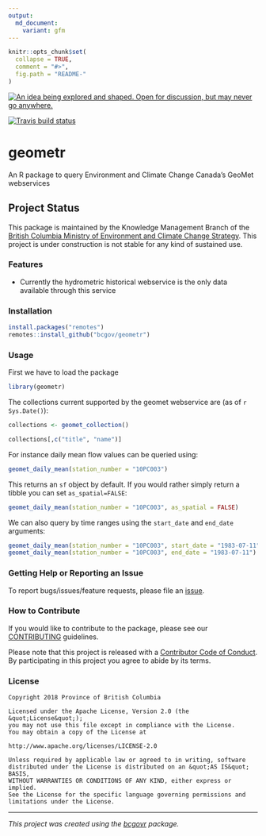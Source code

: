 ```yaml
---
output:
  md_document:
    variant: gfm
---
```


```r
knitr::opts_chunk$set(
  collapse = TRUE,
  comment = "#>",
  fig.path = "README-"
)
```

<a id="devex-badge" rel="Inspiration" href="https://github.com/BCDevExchange/assets/blob/master/README.md"><img alt="An idea being explored and shaped. Open for discussion, but may never go anywhere." style="border-width:0" src="https://assets.bcdevexchange.org/images/badges/inspiration.svg" title="An idea being explored and shaped. Open for discussion, but may never go anywhere." /></a>

[![Travis build status](https://travis-ci.org/bcgov/geometr.svg?branch=master)](https://travis-ci.org/bcgov/geometr)



# geometr

An R package to query Environment and Climate Change Canada's GeoMet webservices

## Project Status

This package is maintained by the Knowledge Management Branch of the [British Columbia Ministry of Environment and Climate Change Strategy](https://www2.gov.bc.ca/gov/content/governments/organizational-structure/ministries-organizations/ministries/environment-climate-change). This project is under construction is not stable for any kind of sustained use.

### Features

- Currently the hydrometric historical webservice is the only data available through this service

### Installation
```r
install.packages("remotes")
remotes::install_github("bcgov/geometr")
```

### Usage
First we have to load the package
```r
library(geometr)
```

The collections current supported by the geomet webservice are (as of `r Sys.Date()`):
```r
collections <- geomet_collection()

collections[,c("title", "name")]
```

For instance daily mean flow values can be queried using:
```r
geomet_daily_mean(station_number = "10PC003")
```
This returns an `sf` object by default. If you would rather simply return a tibble you can set `as_spatial=FALSE`:
```r
geomet_daily_mean(station_number = "10PC003", as_spatial = FALSE)
```

We can also query by time ranges using the `start_date` and `end_date` arguments:
```r
geomet_daily_mean(station_number = "10PC003", start_date = "1983-07-11")
geomet_daily_mean(station_number = "10PC003", end_date = "1983-07-11")
```


### Getting Help or Reporting an Issue

To report bugs/issues/feature requests, please file an [issue](https://github.com/bcgov/geometr/issues/).

### How to Contribute

If you would like to contribute to the package, please see our 
[CONTRIBUTING](CONTRIBUTING.md) guidelines.

Please note that this project is released with a [Contributor Code of Conduct](CODE_OF_CONDUCT.md). By participating in this project you agree to abide by its terms.

### License

```
Copyright 2018 Province of British Columbia

Licensed under the Apache License, Version 2.0 (the &quot;License&quot;);
you may not use this file except in compliance with the License.
You may obtain a copy of the License at

http://www.apache.org/licenses/LICENSE-2.0

Unless required by applicable law or agreed to in writing, software distributed under the License is distributed on an &quot;AS IS&quot; BASIS,
WITHOUT WARRANTIES OR CONDITIONS OF ANY KIND, either express or implied.
See the License for the specific language governing permissions and limitations under the License.
```

---
*This project was created using the [bcgovr](https://github.com/bcgov/bcgovr) package.* 
